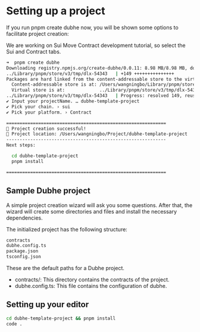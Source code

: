 # Setting up a project

If you run pnpm create dubhe now, you will be shown some options to facilitate project creation:

We are working on Sui Move Contract development tutorial, so select the Sui and Contract tabs.

```bash copy
➜  pnpm create dubhe
Downloading registry.npmjs.org/create-dubhe/0.0.11: 8.98 MB/8.98 MB, done
../Library/pnpm/store/v3/tmp/dlx-54343   | +149 +++++++++++++++
Packages are hard linked from the content-addressable store to the virtual store.
  Content-addressable store is at: /Users/wangningbo/Library/pnpm/store/v3
  Virtual store is at:             ../Library/pnpm/store/v3/tmp/dlx-54343/node_modules/.pnpm
../Library/pnpm/store/v3/tmp/dlx-54343   | Progress: resolved 149, reused 146, downloaded 3, added 149, done
✔ Input your projectName. … dubhe-template-project
✔ Pick your chain. › sui
✔ Pick your platform. › Contract

============================================================
🎉 Project creation successful!
📁 Project location: /Users/wangningbo/Project/dubhe-template-project
------------------------------------------------------------
Next steps:

  cd dubhe-template-project
  pnpm install

============================================================
```
## Sample Dubhe project
A simple project creation wizard will ask you some questions. After that, the wizard will create some directories and files and install the necessary dependencies.

The initialized project has the following structure:

```bash
contracts
dubhe.config.ts
package.json
tsconfig.json
```
These are the default paths for a Dubhe project.
- contracts/: This directory contains the contracts of the project.
- dubhe.config.ts: This file contains the configuration of dubhe.

## Setting up your editor
```bash
cd dubhe-template-project && pnpm install
code .
```